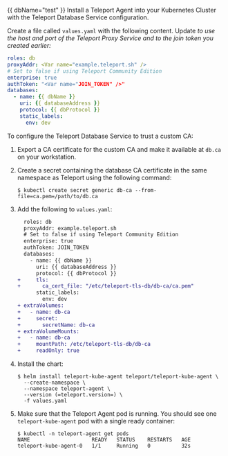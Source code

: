 {{ dbName="test" }}
Install a Teleport Agent into your Kubernetes Cluster with the Teleport Database
Service configuration. 

Create a file called `values.yaml` with the following content. Update <Var
name="example.teleport.sh" /> to use the host and port of the Teleport Proxy
Service and <Var name="JOIN_TOKEN" /> to the join token you created earlier:

```yaml
roles: db
proxyAddr: <Var name="example.teleport.sh" />
# Set to false if using Teleport Community Edition
enterprise: true
authToken: "<Var name="JOIN_TOKEN" />"
databases:
  - name: {{ dbName }}
    uri: {{ databaseAddress }}
    protocol: {{ dbProtocol }}
    static_labels:
      env: dev
```

To configure the Teleport Database Service to trust a custom CA:

1. Export a CA certificate for the custom CA and make it available at `db.ca` on
   your workstation.

1. Create a secret containing the database CA certificate in the same namespace
   as Teleport using the following command:

   ```code
   $ kubectl create secret generic db-ca --from-file=ca.pem=/path/to/db.ca
   ```

1. Add the following to `values.yaml`:

   ```diff
     roles: db
     proxyAddr: example.teleport.sh
     # Set to false if using Teleport Community Edition
     enterprise: true
     authToken: JOIN_TOKEN
     databases:
       - name: {{ dbName }}
         uri: {{ databaseAddress }}
         protocol: {{ dbProtocol }}
   +     tls:
   +       ca_cert_file: "/etc/teleport-tls-db/db-ca/ca.pem"
         static_labels:
           env: dev
   + extraVolumes:
   +   - name: db-ca
   +     secret:
   +       secretName: db-ca
   + extraVolumeMounts:
   +   - name: db-ca
   +     mountPath: /etc/teleport-tls-db/db-ca
   +     readOnly: true
   ```

1. Install the chart:

   ```code
   $ helm install teleport-kube-agent teleport/teleport-kube-agent \
     --create-namespace \
     --namespace teleport-agent \
     --version (=teleport.version=) \
     -f values.yaml
   ```

1. Make sure that the Teleport Agent pod is running. You should see one
`teleport-kube-agent` pod with a single ready container:

   ```code
   $ kubectl -n teleport-agent get pods
   NAME                    READY   STATUS    RESTARTS   AGE
   teleport-kube-agent-0   1/1     Running   0          32s
   ```

